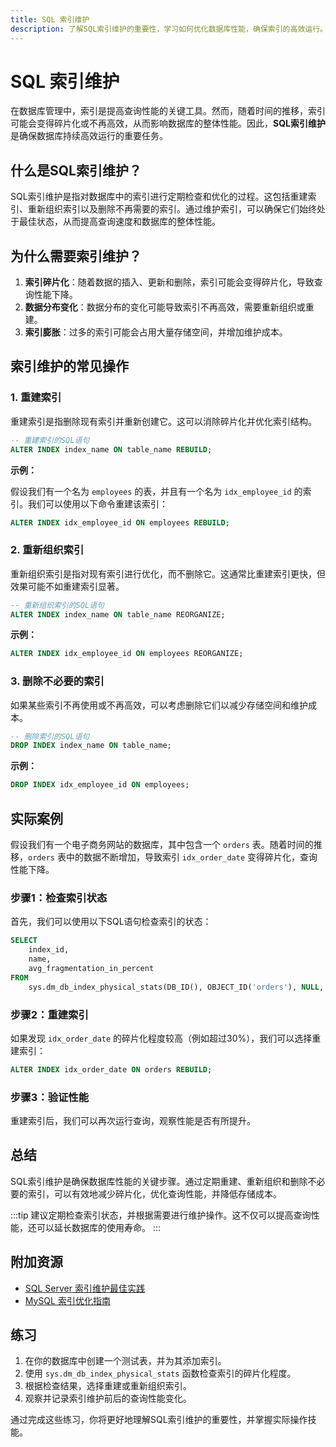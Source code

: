 ```yaml
---
title: SQL 索引维护
description: 了解SQL索引维护的重要性，学习如何优化数据库性能，确保索引的高效运行。
---
```


# SQL 索引维护

在数据库管理中，索引是提高查询性能的关键工具。然而，随着时间的推移，索引可能会变得碎片化或不再高效，从而影响数据库的整体性能。因此，**SQL索引维护**是确保数据库持续高效运行的重要任务。

## 什么是SQL索引维护？

SQL索引维护是指对数据库中的索引进行定期检查和优化的过程。这包括重建索引、重新组织索引以及删除不再需要的索引。通过维护索引，可以确保它们始终处于最佳状态，从而提高查询速度和数据库的整体性能。

## 为什么需要索引维护？

1. **索引碎片化**：随着数据的插入、更新和删除，索引可能会变得碎片化，导致查询性能下降。
2. **数据分布变化**：数据分布的变化可能导致索引不再高效，需要重新组织或重建。
3. **索引膨胀**：过多的索引可能会占用大量存储空间，并增加维护成本。

## 索引维护的常见操作

### 1. 重建索引

重建索引是指删除现有索引并重新创建它。这可以消除碎片化并优化索引结构。

```sql
-- 重建索引的SQL语句
ALTER INDEX index_name ON table_name REBUILD;
```

**示例：**

假设我们有一个名为 `employees` 的表，并且有一个名为 `idx_employee_id` 的索引。我们可以使用以下命令重建该索引：

```sql
ALTER INDEX idx_employee_id ON employees REBUILD;
```

### 2. 重新组织索引

重新组织索引是指对现有索引进行优化，而不删除它。这通常比重建索引更快，但效果可能不如重建索引显著。

```sql
-- 重新组织索引的SQL语句
ALTER INDEX index_name ON table_name REORGANIZE;
```

**示例：**

```sql
ALTER INDEX idx_employee_id ON employees REORGANIZE;
```

### 3. 删除不必要的索引

如果某些索引不再使用或不再高效，可以考虑删除它们以减少存储空间和维护成本。

```sql
-- 删除索引的SQL语句
DROP INDEX index_name ON table_name;
```

**示例：**

```sql
DROP INDEX idx_employee_id ON employees;
```

## 实际案例

假设我们有一个电子商务网站的数据库，其中包含一个 `orders` 表。随着时间的推移，`orders` 表中的数据不断增加，导致索引 `idx_order_date` 变得碎片化，查询性能下降。

### 步骤1：检查索引状态

首先，我们可以使用以下SQL语句检查索引的状态：

```sql
SELECT 
    index_id, 
    name, 
    avg_fragmentation_in_percent 
FROM 
    sys.dm_db_index_physical_stats(DB_ID(), OBJECT_ID('orders'), NULL, NULL, 'DETAILED');
```

### 步骤2：重建索引

如果发现 `idx_order_date` 的碎片化程度较高（例如超过30%），我们可以选择重建索引：

```sql
ALTER INDEX idx_order_date ON orders REBUILD;
```

### 步骤3：验证性能

重建索引后，我们可以再次运行查询，观察性能是否有所提升。

## 总结

SQL索引维护是确保数据库性能的关键步骤。通过定期重建、重新组织和删除不必要的索引，可以有效地减少碎片化，优化查询性能，并降低存储成本。

:::tip
建议定期检查索引状态，并根据需要进行维护操作。这不仅可以提高查询性能，还可以延长数据库的使用寿命。
:::

## 附加资源

- [SQL Server 索引维护最佳实践](https://docs.microsoft.com/en-us/sql/relational-databases/indexes/reorganize-and-rebuild-indexes?view=sql-server-ver15)
- [MySQL 索引优化指南](https://dev.mysql.com/doc/refman/8.0/en/optimization-indexes.html)

## 练习

1. 在你的数据库中创建一个测试表，并为其添加索引。
2. 使用 `sys.dm_db_index_physical_stats` 函数检查索引的碎片化程度。
3. 根据检查结果，选择重建或重新组织索引。
4. 观察并记录索引维护前后的查询性能变化。

通过完成这些练习，你将更好地理解SQL索引维护的重要性，并掌握实际操作技能。